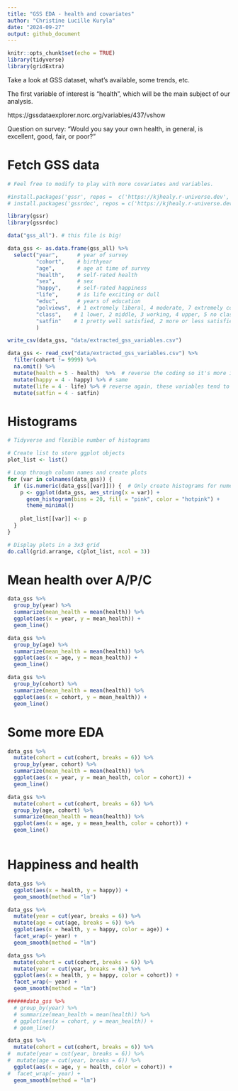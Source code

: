 ```yaml
---
title: "GSS EDA - health and covariates"
author: "Christine Lucille Kuryla"
date: "2024-09-27"
output: github_document
---
```


```r
knitr::opts_chunk$set(echo = TRUE)
library(tidyverse)
library(gridExtra)
```

Take a look at GSS dataset, what's available, some trends, etc. 

The first variable of interest is "health", which will be the main subject of our analysis. 

https://gssdataexplorer.norc.org/variables/437/vshow

Question on survey: "Would you say your own health, in general, is excellent, good, fair, or  poor?"

# Fetch GSS data 

```r

# Feel free to modify to play with more covariates and variables.

#install.packages('gssr', repos =  c('https://kjhealy.r-universe.dev', 'https://cloud.r-project.org'))
# install.packages('gssrdoc', repos = c('https://kjhealy.r-universe.dev', 'https://cloud.r-project.org'))

library(gssr)
library(gssrdoc)

data("gss_all"). # this file is big!

data_gss <- as.data.frame(gss_all) %>% 
  select("year",      # year of survey
         "cohort",    # birthyear
         "age",       # age at time of survey
         "health",    # self-rated health
         "sex",       # sex
         "happy",     # self-rated happiness
         "life",      # is life exciting or dull
         "educ",      # years of education
         "polviews",  # 1 extremely liberal, 4 moderate, 7 extremely conservative
         "class",    # 1 lower, 2 middle, 3 working, 4 upper, 5 no class
         "satfin"    # 1 pretty well satisfied, 2 more or less satisfied, 3 not satisfied at all
         )

write_csv(data_gss, "data/extracted_gss_variables.csv")

```

```r
data_gss <- read_csv("data/extracted_gss_variables.csv") %>% 
  filter(cohort != 9999) %>% 
  na.omit() %>% 
  mutate(health = 5 - health)  %>%  # reverse the coding so it's more intuitive (higher number for excellent, lower number for poor)
  mutate(happy = 4 - happy) %>% # same
  mutate(life = 4 - life) %>% # reverse again, these variables tend to be unintuitively ordered!!!
  mutate(satfin = 4 - satfin) 
```

# Histograms

```r

# Tidyverse and flexible number of histograms

# Create list to store ggplot objects
plot_list <- list()

# Loop through column names and create plots
for (var in colnames(data_gss)) {
  if (is.numeric(data_gss[[var]])) {  # Only create histograms for numeric columns
    p <- ggplot(data_gss, aes_string(x = var)) +
      geom_histogram(bins = 20, fill = "pink", color = "hotpink") +
      theme_minimal()
    
    plot_list[[var]] <- p
  }
}

# Display plots in a 3x3 grid
do.call(grid.arrange, c(plot_list, ncol = 3))


```

# Mean health over A/P/C

```r

data_gss %>% 
  group_by(year) %>% 
  summarize(mean_health = mean(health)) %>% 
  ggplot(aes(x = year, y = mean_health)) +
  geom_line()

data_gss %>% 
  group_by(age) %>% 
  summarize(mean_health = mean(health)) %>% 
  ggplot(aes(x = age, y = mean_health)) +
  geom_line()

data_gss %>% 
  group_by(cohort) %>% 
  summarize(mean_health = mean(health)) %>% 
  ggplot(aes(x = cohort, y = mean_health)) +
  geom_line()

```

# Some more EDA

```r

data_gss %>% 
  mutate(cohort = cut(cohort, breaks = 6)) %>% 
  group_by(year, cohort) %>% 
  summarize(mean_health = mean(health)) %>% 
  ggplot(aes(x = year, y = mean_health, color = cohort)) +
  geom_line()

data_gss %>% 
  mutate(cohort = cut(cohort, breaks = 6)) %>% 
  group_by(age, cohort) %>% 
  summarize(mean_health = mean(health)) %>% 
  ggplot(aes(x = age, y = mean_health, color = cohort)) +
  geom_line()



```

# Happiness and health

```r

data_gss %>% 
  ggplot(aes(x = health, y = happy)) +
  geom_smooth(method = "lm")

data_gss %>% 
  mutate(year = cut(year, breaks = 6)) %>% 
  mutate(age = cut(age, breaks = 6)) %>% 
  ggplot(aes(x = health, y = happy, color = age)) +
  facet_wrap(~ year) +
  geom_smooth(method = "lm")

data_gss %>% 
  mutate(cohort = cut(cohort, breaks = 6)) %>% 
  mutate(year = cut(year, breaks = 6)) %>% 
  ggplot(aes(x = health, y = happy, color = cohort)) +
  facet_wrap(~ year) +
  geom_smooth(method = "lm")

######data_gss %>% 
  # group_by(year) %>% 
  # summarize(mean_health = mean(health)) %>% 
  # ggplot(aes(x = cohort, y = mean_health)) +
  # geom_line()

data_gss %>% 
  mutate(cohort = cut(cohort, breaks = 6)) %>% 
#  mutate(year = cut(year, breaks = 6)) %>% 
#  mutate(age = cut(year, breaks = 6)) %>% 
  ggplot(aes(x = age, y = health, color = cohort)) +
#  facet_wrap(~ year) +
  geom_smooth(method = "lm")

```

